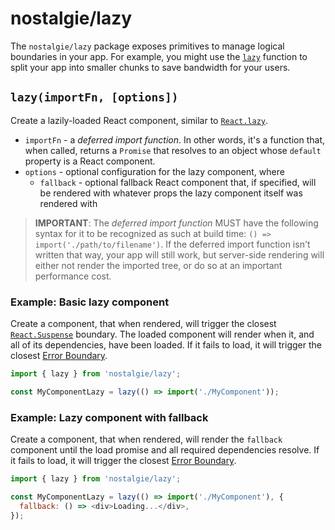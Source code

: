 # nostalgie/lazy

The `nostalgie/lazy` package exposes primitives to manage logical boundaries in your app. For example, you might use the [`lazy`](#lazy) function to split your app into smaller chunks to save bandwidth for your users.

## `lazy(importFn, [options])`

Create a lazily-loaded React component, similar to [`React.lazy`](https://reactjs.org/docs/react-api.html#reactlazy).

- `importFn` - a _deferred import function_. In other words, it's a function that, when called, returns a `Promise` that resolves to an object whose `default` property is a React component.
- `options` - optional configuration for the lazy component, where
  - `fallback` - optional fallback React component that, if specified, will be rendered with whatever props the lazy component itself was rendered with

> **IMPORTANT**: The _deferred import function_ MUST have the following syntax for it to be recognized as such at build time: `() => import('./path/to/filename')`. If the deferred import function isn't written that way, your app will still work, but server-side rendering will either not render the imported tree, or do so at an important performance cost.

### Example: Basic lazy component

Create a component, that when rendered, will trigger the closest [`React.Suspense`](https://reactjs.org/docs/react-api.html#reactsuspense) boundary. The loaded component will render when it, and all of its dependencies, have been loaded. If it fails to load, it will trigger the closest [Error Boundary](https://reactjs.org/docs/error-boundaries.html).

```js lines emphasize:3
import { lazy } from 'nostalgie/lazy';

const MyComponentLazy = lazy(() => import('./MyComponent'));
```

### Example: Lazy component with fallback

Create a component, that when rendered, will render the `fallback` component until the load promise and all required dependencies resolve. If it fails to load, it will trigger the closest [Error Boundary](https://reactjs.org/docs/error-boundaries.html).

```js lines emphasize:3-5
import { lazy } from 'nostalgie/lazy';

const MyComponentLazy = lazy(() => import('./MyComponent'), {
  fallback: () => <div>Loading...</div>,
});
```

